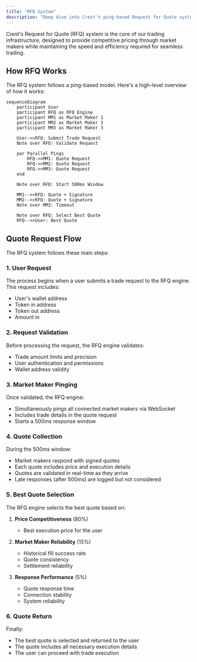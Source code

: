```yaml
---
title: "RFQ System"
description: "Deep dive into Crest's ping-based Request for Quote system"
---
```


Crest's Request for Quote (RFQ) system is the core of our trading infrastructure, designed to provide competitive pricing through market makers while maintaining the speed and efficiency required for seamless trading.

## How RFQ Works

The RFQ system follows a ping-based model. Here's a high-level overview of how it works:

```mermaid
sequenceDiagram
    participant User
    participant RFQ as RFQ Engine
    participant MM1 as Market Maker 1
    participant MM2 as Market Maker 2
    participant MM3 as Market Maker 3

    User->>RFQ: Submit Trade Request
    Note over RFQ: Validate Request

    par Parallel Pings
        RFQ->>MM1: Quote Request
        RFQ->>MM2: Quote Request
        RFQ->>MM3: Quote Request
    end

    Note over RFQ: Start 500ms Window

    MM1-->>RFQ: Quote + Signature
    MM2-->>RFQ: Quote + Signature
    Note over MM3: Timeout

    Note over RFQ: Select Best Quote
    RFQ-->>User: Best Quote
```

## Quote Request Flow

The RFQ system follows these main steps:

### 1. User Request

The process begins when a user submits a trade request to the RFQ engine. This request includes:
- User's wallet address
- Token in address
- Token out address
- Amount in

### 2. Request Validation

Before processing the request, the RFQ engine validates:
- Trade amount limits and precision
- User authentication and permissions
- Wallet address validity

### 3. Market Maker Pinging

Once validated, the RFQ engine:
- Simultaneously pings all connected market makers via WebSocket
- Includes trade details in the quote request
- Starts a 500ms response window

### 4. Quote Collection

During the 500ms window:
- Market makers respond with signed quotes
- Each quote includes price and execution details
- Quotes are validated in real-time as they arrive
- Late responses (after 500ms) are logged but not considered

### 5. Best Quote Selection

The RFQ engine selects the best quote based on:

1. **Price Competitiveness** (80%)
   - Best execution price for the user

2. **Market Maker Reliability** (15%)
   - Historical fill success rate
   - Quote consistency
   - Settlement reliability

3. **Response Performance** (5%)
   - Quote response time
   - Connection stability
   - System reliability

### 6. Quote Return

Finally:
- The best quote is selected and returned to the user
- The quote includes all necessary execution details
- The user can proceed with trade execution
